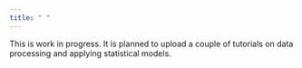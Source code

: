 ```yaml
---
title: " "
---
```


This is work in progress. It is planned to upload a couple of tutorials on data processing and applying statistical models.
